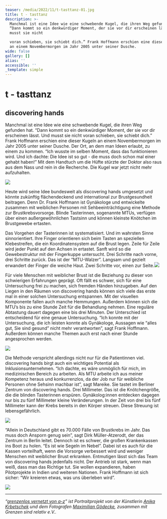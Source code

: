 ```yaml
---
teaser: /media/2022/11/t-tasttanz-01.jpg
title: t - tasttanz
description: >-
  Manchmal ist eine Idee wie eine schwebende Kugel, die ihren Weg gefunden hat.
  “Dann kommt so ein denkwürdiger Moment, der sie vor dir erscheinen lässt. Und
  musst sie nicht

  voran schieben, sie schiebt dich.” Frank Hoffmann erschien eine dieser Kugeln
  an einem Novembermorgen im Jahr 2005 unter seiner Dusche.
wide: false
gallery: []
alias: ''
accessible: ''
_template: simple
---
```


# t - tasttanz

## discovering hands

Manchmal ist eine Idee wie eine schwebende Kugel, die ihren Weg gefunden hat. “Dann kommt so ein denkwürdiger Moment, der sie vor dir erscheinen lässt. Und musst sie nicht voran schieben, sie schiebt dich.” Frank Hoffmann erschien eine dieser Kugeln an einem Novembermorgen im Jahr 2005 unter seiner Dusche. Der Ort, an dem man Ideen erlaubt, zu einem zu kommen. “Ich wusste im selben Moment, dass das funktionieren wird. Und ich dachte: Die Idee ist so gut - die muss doch schon mal einer gehabt haben!” Mit dem Handtuch um die Hüfte stürzte der Doktor also raus aus dem Nass und rein in die Recherche. Die Kugel war jetzt nicht mehr aufzuhalten.

![](/media/2022/11/01-1.jpg)

Heute wird seine Idee bundesweit als discovering hands umgesetzt und könnte zukünftig flächendeckend und international zur Brustgesundheit beitragen. Denn Dr. Frank Hoffmann ist Gynäkologe und entwickelte zusammen mit weiblichen Personen mit Sehbeeinträchtigung eine Methode zur Brustkrebsvorsorge. Blinde Tasterinnen, sogenannte MTUs, verfügen über einen außergewöhnlichen Tastsinn und können kleinste Knötchen im Brustgewebe ertasten.

Das Vorgehen der Tasterinnen ist systematisiert. Und im wahrsten Sinne sinnorientiert. Ihre Finger orientieren sich beim Tasten an speziellen Klebestreifen, die ein Koordinatensystem auf die Brust legen. Zeile für Zeile wird jeder Punkt auf den Achsen in ertastet. Sanft wird so die Gewebestruktur mit der Fingerkuppe untersucht. Drei Schritte nach vorne, drei Schritte zurück. Das ist der “MTU-Walzer”. Langsam und gezielt erwandert der Finger die weiche Haut. Zwei Schritte vor, einen zur Seite.![](/media/2022/11/02-1.jpg)

Für viele Menschen mit weiblicher Brust ist die Beziehung zu dieser von schwierigen Erfahrungen geprägt. Oft fällt es schwer, sich für eine Untersuchung frei zu machen, sich fremden Händen hinzugeben. Auf den Liegen in den Räumen von discovering hands können sich viele das erste mal in einer solchen Untersuchung entspannen. Mit der visuellen Komponente fallen auch manche Hemmungen. Außerdem können sich die MTU’s bis zu eine Stunde Zeit für die Behandlung nehmen. Eine reguläre Abtastung dauert dagegen eine bis drei Minuten. Der Unterschied ist entscheidend für eine genaue Untersuchung. “Ich konnte mit der Untersuchung, die ich leisten konnte als Gynäkologe, Aussagen wie “alles gut, Sie sind gesund” nicht mehr verantworten”, sagt Frank Hoffmann. Außerdem können manche Themen auch erst nach einer Stunde angesprochen werden.

![](/media/2022/11/03-1.jpg)

Die Methode verspricht allerdings nicht nur für die Patientinnen viel. discovering hands birgt auch ein wichtiges Potential als Inklusionsunternehmen. “Ich dachte, es wäre unmöglich für mich, im medizinischen Bereich zu arbeiten. Als MTU arbeite ich aus meiner Kompetenz heraus und konkurrenzlos, da der Job nur für weibliche Personen ohne Sehsinn machbar ist”, sagt Mareike. Sie tastet im Berliner Zentrum von discovering hands. Drei Millimeter. Das ist die Knötchengröße, die die blinden Tasterinnen erspüren. Gynäkolog:innen entdecken dagegen nur bis zu fünf Millimeter kleine Veränderungen. In der Zeit von drei bis fünf Millimeter kann der Krebs bereits in den Körper streuen. Diese Streuung ist lebensgefährlich.

![](/media/2022/11/04.jpg)

“Allein in Deutschland gibt es 70.000 Fälle von Brustkrebs im Jahr. Das muss doch Ansporn genug sein”, sagt Dirk Müller-Atzerodt, der das Zentrum in Berlin leitet. Dennoch ist es schwer, die großen Krankenkassen ins Boot zu holen. “Es ist wie Segeln im Nebel”. Dabei ist es auch für die Kassen vorteilhaft, wenn die Vorsorge verbessert wird und weniger Menschen mit weiblicher Brust erkranken. Entmutigen lässt sich das Team von discovering hands jedenfalls nicht. Der Antrieb ist stark, wenn man weiß, dass man das Richtige tut. Sie wollen expandieren, haben Pilotprojekte in Indien und weiteren Nationen. Frank Hoffmann ist sich sicher: “Wir kreieren etwas, was uns überleben wird”.

![](/media/2022/11/05.jpg)

---

_“_[_grenzenlos vernetzt von a-z_](/aktivitaeten/gsr-medienportal/grenzenlos-vernetzt/grenzenlos-vernetzt)_” ist Portraitprojekt von der Künstlerin_ [_Anika Krbetschek_](/aktivitaeten/gsr-medienportal/grenzenlos-vernetzt/www.anikakrb.com) _und dem Fotografen_ [_Maximilian Gödecke_](/aktivitaeten/gsr-medienportal/grenzenlos-vernetzt/www.max-goedecke.de)_, zusammen mit Grenzen sind relativ e.V.._
